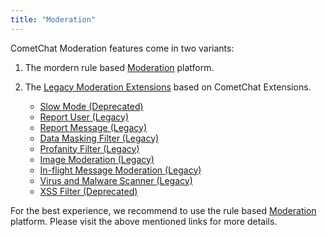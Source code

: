 ```yaml
---
title: "Moderation"
---
```


CometChat Moderation features come in two variants:

1. The mordern rule based [Moderation](/moderation/overview) platform.

2. The [Legacy Moderation Extensions](/moderation/slow-mode) based on CometChat Extensions.

   * [Slow Mode (Deprecated)](/moderation/slow-mode)
   * [Report User (Legacy)](/moderation/report-user)
   * [Report Message (Legacy)](/moderation/report-message)
   * [Data Masking Filter (Legacy)](/moderation/data-masking-filter)
   * [Profanity Filter (Legacy)](/moderation/profanity-filter)
   * [Image Moderation (Legacy)](/moderation/image-moderation)
   * [In-flight Message Moderation (Legacy)](/moderation/in-flight-message-moderation)
   * [Virus and Malware Scanner (Legacy)](/moderation/virus-malware-scanner)
   * [XSS Filter (Deprecated)](/moderation/xss-filter)

For the best experience, we recommend to use the rule based [Moderation](/moderation/overview) platform. Please visit the above mentioned links for more details.
